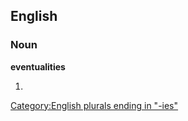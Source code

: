 ==English==

===Noun===
'''eventualities'''

# {{plural of|[[eventuality]]}}

[[Category:English plurals ending in "-ies"]]